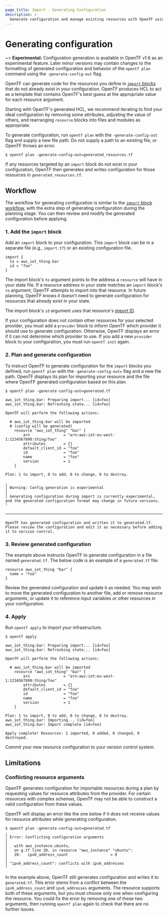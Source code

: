 ```yaml
---
page_title: Import - Generating Configuration
description: >-
  Generate configuration and manage existing resources with OpenTF using configuration-driven import.
---
```


# Generating configuration

~> **Experimental:** Configuration generation is available in OpenTF v1.6 as an experimental feature. Later minor versions may contain changes to the formatting of generated configuration and behavior of the `opentf plan` command using the `-generate-config-out` flag.

OpenTF can generate code for the resources you define in [`import` blocks](/docs/language/import) that do not already exist in your configuration. OpenTF produces HCL to act as a template that contains OpenTF's best guess at the appropriate value for each resource argument.

Starting with OpenTF's generated HCL, we recommend iterating to find your ideal configuration by removing some attributes, adjusting the value of others, and rearranging `resource` blocks into files and modules as appropriate.

To generate configuration, run `opentf plan` with the `-generate-config-out` flag and supply a new file path. Do not supply a path to an existing file, or OpenTF throws an error.

```shell
$ opentf plan -generate-config-out=generated_resources.tf
```

If any resources targeted by an `import` block do not exist in your configuration, OpenTF then generates and writes configuration for those resources in `generated_resources.tf`.

## Workflow

The workflow for generating configuration is similar to the [`import` block workflow](/docs/language/import#plan-and-apply-an-import), with the extra step of generating configuration during the planning stage. You can then review and modify the generated configuration before applying.

### 1. Add the `import` block

Add an `import` block to your configuration. This `import` block can be in a separate file (e.g., `import.tf`) or an existing configuration file.

```hcl
import {
  to = aws_iot_thing.bar
  id = "foo"
}
```

The import block's `to` argument points to the address a `resource` will have in your state file. If a resource address in your state matches an `import` block's `to` argument, OpenTF attempts to import into that resource. In future planning, OpenTF knows it doesn't need to generate configuration for resources that already exist in your state.

The import block's `id` argument uses that resource's [import ID](/docs/language/import#import-id).

If your configuration does not contain other resources for your selected provider, you must add a `provider` block to inform OpenTF which provider it should use to generate configuration. Otherwise, OpenTF displays an error if it can not determine which provider to use.
If you add a new `provider` block to your configuration, you must run `opentf init` again.

### 2. Plan and generate configuration

To instruct OpenTF to generate configuration for the `import` blocks you defined, run `opentf plan` with the `-generate-config-out=` flag and a new file path. OpenTF displays its plan for importing your resource and the file where OpenTF generated configuration based on this plan.

```shell
$ opentf plan -generate-config-out=generated.tf

aws_iot_thing.bar: Preparing import... [id=foo]
aws_iot_thing.bar: Refreshing state... [id=foo]

OpenTF will perform the following actions:

  # aws_iot_thing.bar will be imported
  # (config will be generated)
    resource "aws_iot_thing" "bar" {
        arn               = "arn:aws:iot:eu-west-1:1234567890:thing/foo"
        attributes        = {}
        default_client_id = "foo"
        id                = "foo"
        name              = "foo"
        version           = 1
    }

Plan: 1 to import, 0 to add, 0 to change, 0 to destroy.

╷
│ Warning: Config generation is experimental
│ 
│ Generating configuration during import is currently experimental, and the generated configuration format may change in future versions.
╵

──────────────────────────────────────────────────────────────────────────────────────────────────────────────────────────────────────────────────

OpenTF has generated configuration and written it to generated.tf. Please review the configuration and edit it as necessary before adding it to version control.
```

### 3. Review generated configuration

The example above instructs OpenTF to generate configuration in a file named `generated.tf`. The below code is an example of a `generated.tf` file.

```hcl
resource aws_iot_thing "bar" {
  name = "foo"
}
```

Review the generated configuration and update it as needed. You may wish to move the generated configuration to another file, add or remove resource arguments, or update it to reference input variables or other resources in your configuration. 

### 4. Apply

Run `opentf apply` to import your infrastructure.

```shell
$ opentf apply

aws_iot_thing.bar: Preparing import... [id=foo]
aws_iot_thing.bar: Refreshing state... [id=foo]

OpenTF will perform the following actions:

  # aws_iot_thing.bar will be imported
    resource "aws_iot_thing" "bar" {
        arn               = "arn:aws:iot:eu-west-1:1234567890:thing/foo"
        attributes        = {}
        default_client_id = "foo"
        id                = "foo"
        name              = "foo"
        version           = 1
    }

Plan: 1 to import, 0 to add, 0 to change, 0 to destroy.
aws_iot_thing.bar: Importing... [id=foo]
aws_iot_thing.bar: Import complete [id=foo]

Apply complete! Resources: 1 imported, 0 added, 0 changed, 0 destroyed.

```

Commit your new resource configuration to your version control system.

## Limitations

### Conflicting resource arguments

OpenTF generates configuration for importable resources during a plan by requesting values for resource attributes from the provider. For certain resources with complex schemas, OpenTF may not be able to construct a valid configuration from these values.

OpenTF will display an error like the one below if it does not receive values for resource attributes while generating configuration.

```shell
$ opentf plan -generate-config-out=generated.tf
╷
│ Error: Conflicting configuration arguments
│ 
│   with aws_instance.ubuntu,
│   on g.tf line 20, in resource "aws_instance" "ubuntu":
│   20:   ipv6_address_count                   = 0
│ 
│ "ipv6_address_count": conflicts with ipv6_addresses
╵
```

In the example above, OpenTF still generates configuration and writes it to `generated.tf`. This error stems from a conflict between the `ipv6_address_count` and `ipv6_addresses` arguments. The resource supports both of these arguments, but you must choose only one when configuring the resource. You could fix the error by removing one of these two arguments, then running `opentf plan` again to check that there are no further issues.
